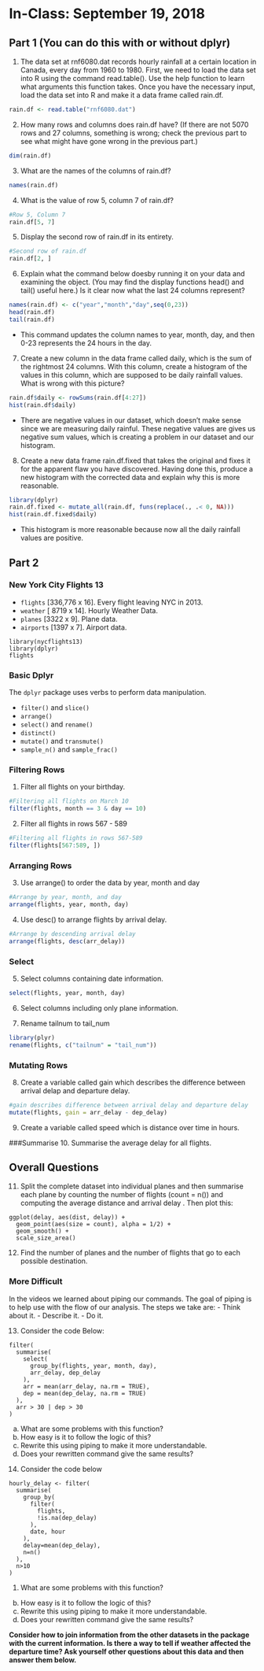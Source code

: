 # In-Class: September 19, 2018


## Part 1 (You can do this with or without dplyr)

1. The data set at rnf6080.dat records hourly rainfall at a certain location in Canada, every day from 1960 to 1980. First, we need to load the data set into R using the command read.table(). Use the help function to learn what arguments this function takes. Once you have the necessary input, load the data set into R and make it a data frame called rain.df.

```r
rain.df <- read.table("rnf6080.dat")
```

2. How many rows and columns does rain.df have? (If there are not 5070 rows and 27 columns, something is wrong; check the previous part to see what might have gone wrong in the previous part.)

```r
dim(rain.df)
```

3. What are the names of the columns of rain.df?

```r
names(rain.df)
```

4. What is the value of row 5, column 7 of rain.df?

```r
#Row 5, Column 7
rain.df[5, 7]
```

5. Display the second row of rain.df in its entirety.

```r
#Second row of rain.df
rain.df[2, ]
```

6. Explain what the command below doesby running it on your data and examining the object. (You may find the display functions head() and tail() useful here.) Is it clear now what the last 24 columns represent?
```r
names(rain.df) <- c("year","month","day",seq(0,23))
head(rain.df)
tail(rain.df)
```

* This command updates the column names to year, month, day, and then 0-23 represents the 24 hours in the day. 

7. Create a new column in the data frame called daily, which is the sum of the rightmost 24 columns. With this column, create a histogram of the values in this column, which are supposed to be daily rainfall values. What is wrong with this picture?
```r
rain.df$daily <- rowSums(rain.df[4:27])
hist(rain.df$daily)
```

* There are negative values in our dataset, which doesn't make sense since we are measuring daily rainful. These negative values are gives us negative sum values, which is creating a problem in our dataset and our histogram. 

8. Create a new data frame rain.df.fixed that takes the original and fixes it for the apparent flaw you have discovered. Having done this, produce a new histogram with the corrected data and explain why this is more reasonable.
```r
library(dplyr)
rain.df.fixed <- mutate_all(rain.df, funs(replace(., .< 0, NA)))
hist(rain.df.fixed$daily)
```

* This histogram is more reasonable because now all the daily rainfall values are positive. 

## Part 2
### New York City Flights 13

- `flights` [336,776 x 16]. Every flight leaving NYC in 2013.
- `weather` [ 8719 x 14]. Hourly Weather Data.
- `planes` [3322 x 9]. Plane data.
- `airports` [1397 x 7]. Airport data.


```
library(nycflights13)
library(dplyr)
flights
```

### Basic Dplyr

The `dplyr` package uses verbs to perform data manipulation.

- `filter()` and `slice()`
- `arrange()`
- `select()` and `rename()`
- `distinct()`
- `mutate()` and `transmute()`
- `sample_n()` and `sample_frac()`

### Filtering Rows

1. Filter all flights on your birthday.

```r
#Filtering all flights on March 10
filter(flights, month == 3 & day == 10)
```

2. Filter all flights in rows 567 - 589

```r
#Filtering all flights in rows 567-589
filter(flights[567:589, ])
```


### Arranging Rows
3. Use arrange() to order the data by year, month and day

```r
#Arrange by year, month, and day
arrange(flights, year, month, day)
```

4. Use desc() to arrange flights by arrival delay.

```r
#Arrange by descending arrival delay
arrange(flights, desc(arr_delay))
```


### Select
5. Select columns containing date information.

```r
select(flights, year, month, day)
```

6. Select columns including only plane information.

7. Rename tailnum to tail_num

```r
library(plyr)
rename(flights, c("tailnum" = "tail_num"))
```



### Mutating Rows
8. Create a variable called gain which describes the difference between arrival delap and departure delay.

```r
#gain describes difference between arrival delay and departure delay
mutate(flights, gain = arr_delay - dep_delay)
```

9. Create a variable called speed which is distance over time in hours.


###Summarise
10. Summarise the average delay for all flights.

## Overall Questions

11. Split the complete dataset into individual planes and then summarise each plane by counting the number of flights (count = n()) and computing the average distance and arrival delay . Then plot this:

```
ggplot(delay, aes(dist, delay)) +
  geom_point(aes(size = count), alpha = 1/2) +
  geom_smooth() +
  scale_size_area()
```
12. Find the number of planes and the number of flights that go to each possible destination.

### More Difficult

In the videos we learned about piping our commands. The goal of piping is to help use with the flow of our analysis. The steps we take are:
- Think about it. 
- Describe it. 
- Do it.

13. Consider the code Below:

```
filter(
  summarise(
    select(
      group_by(flights, year, month, day),
      arr_delay, dep_delay
    ),
    arr = mean(arr_delay, na.rm = TRUE),
    dep = mean(dep_delay, na.rm = TRUE)
  ),
  arr > 30 | dep > 30
)
```

a. What are some problems with this function?
b. How easy is it to follow the logic of this?
c. Rewrite this using piping to make it more understandable.
d. Does your rewritten command give the same results?

14. Consider the code below

```
hourly_delay <- filter(
  summarise(
    group_by(
      filter(
        flights, 
        !is.na(dep_delay)
      ),
      date, hour
    ),
    delay=mean(dep_delay),
    n=n()
  ),
  n>10
)
```

1. What are some problems with this function?
b. How easy is it to follow the logic of this?
c. Rewrite this using piping to make it more understandable.
d. Does your rewritten command give the same results?


**Consider how to join information from the other datasets in the package with the current information. Is there a way to tell if weather affected the departure time? Ask yourself other questions about this data and then answer them below.**